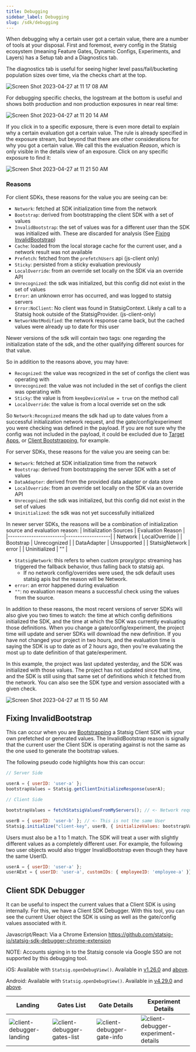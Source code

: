 ```yaml
---
title: Debugging
sidebar_label: Debugging
slug: /sdk/debugging
---
```


When debugging why a certain user got a certain value, there are a number of tools at your disposal.  First and foremost, every config
in the Statsig ecosystem (meaning Feature Gates, Dynamic Configs, Experiments, and Layers) has a Setup tab and a Diagnostics tab.

The diagnostics tab is useful for seeing higher level pass/fail/bucketing population sizes over time, via the checks chart at the top.

![Screen Shot 2023-04-27 at 11 17 08 AM](https://user-images.githubusercontent.com/74584483/234955649-7ddef621-397a-44e5-b864-fa0abc29310f.png)

For debugging specific checks, the logstream at the bottom is useful and shows both production and non production exposures in near real time:

![Screen Shot 2023-04-27 at 11 20 14 AM](https://user-images.githubusercontent.com/74584483/234956317-e65f7fd3-d87d-4616-b905-ee4df097863e.png)

If you click in to a specific exposure, there is even more detail to explain why a certain evaluation got a certain value.  The rule is already
specified in the exposure stream, but beyond that there are other considerations for why you got a certain value.  We call this the evaluation *Reason*,
which is only visible in the details view of an exposure.  Click on any specific exposure to find it:

![Screen Shot 2023-04-27 at 11 21 50 AM](https://user-images.githubusercontent.com/74584483/234956676-440a9ec1-f54d-4b81-b095-6ccf1327ece4.png)

### Reasons

For client SDKs, these reasons for the value you are seeing can be:

- `Network`: fetched at SDK initialization time from the network
- `Bootstrap`: derived from bootstrapping the client SDK with a set of values
- `InvalidBootstrap`: the set of values was for a different user than the SDK was initialized with. These are discarded for analysis (See [Fixing InvalidBootstrap](#fixing-invalidbootstrap))
- `Cache`: loaded from the local storage cache for the current user, and a network result was not available
- `Prefetch`: fetched from the `prefetchUsers` api (js-client only)
- `Sticky`: persisted from a sticky evaluation previously
- `LocalOverride`: from an override set locally on the SDK via an override API
- `Unrecognized`: the sdk was initialized, but this config did not exist in the set of values
- `Error`: an unknown error has occurred, and was logged to statsig servers
- `Error:NoClient`: No client was found in StatsigContext. Likely a call to a Statsig hook outside of the StatsigProvider. (js-client-only)
- `NetworkNotModified`: the network response came back, but the cached values were already up to date for this user

Newer versions of the sdk will contain two tags: one regarding the initialization state of the sdk, and the other qualifying different sources for that value.

So in addition to the reasons above, you may have:

- `Recognized`: the value was recognized in the set of configs the client was operating with
- `Unrecognized`: the value was not included in the set of configs the client was operating with
- `Sticky`: the value is from `keepDeviceValue = true` on the method call
- `LocalOverride`: the value is from a local override set on the sdk

So `Network:Recognized` means the sdk had up to date values from a successful initialization network request, and the gate/config/experiment you were checking was defined in the payload.  If you are not sure why the config was not included in the payload, it could be excluded due to [Target Apps](/sdk-keys/target-apps), or [Client Bootstrapping](/client/concepts/bootstrapping), for example.

For server SDKs, these reasons for the value you are seeing can be:

- `Network`: fetched at SDK initialization time from the network
- `Bootstrap`: derived from bootstrapping the server SDK with a set of values
- `DataAdapter`: derived from the provided data adapter or data store
- `LocalOverride`: from an override set locally on the SDK via an override API
- `Unrecognized`: the sdk was initialized, but this config did not exist in the set of values
- `Uninitialized`: the sdk was not yet successfully initialized

In newer server SDKs, the reasons will be a combination of initialization source and evaluation reason:
| Initialization Sources | Evaluation Reason |
|------------------------|-------------------|
| Network                | LocalOverride     |
| Bootstrap              | Unrecognized      |
| DataAdapter            | Unsupported       |
| StatsigNetwork         | error             |
| Uninitialized          | ""                |

- `StatsigNetwork`: this refers to when custom proxy/grpc streaming has triggered the fallback behavior, thus falling back to statsig api. 
   * If no network config/overrides were used, the sdk default uses statsig apis but the reason will be Network.
- `error`: an error happened during evaluation
- `""`: no evaluation reason means a successful check using the values from the source.

In addition to these reasons, the most recent versions of server SDKs will also give you two times to watch: the time at which config definitions initialized the SDK,
and the time at which the SDK was currently evaluating those definitions.  When you change a gate/config/experiment, the project time will update
and server SDKs will download the new definition.  If you have not changed your project in two hours, and the evaluation time is saying
the SDK is up to date as of 2 hours ago, then you're evaluating the most up to date definition of that gate/experiment.

In this example, the project was last updated yesterday, and the SDK was initialized with those values.  The project has not updated since that time,
and the SDK is still using that same set of definitions which it fetched from the network.  You can also see the SDK type and version associated with a given check.

![Screen Shot 2023-04-27 at 11 15 50 AM](https://user-images.githubusercontent.com/74584483/234955366-0e39adbf-c5a2-4a52-b9bb-ae0df9f15819.png)



## Fixing InvalidBootstrap

This can occur when you are [Bootstrapping](https://docs.statsig.com/search?q=Client+SDK+Bootstrapping) a Statsig Client SDK with your own prefetched or generated values. 
The InvalidBootstrap reason is signally that the current user the Client SDK is operating against is not the same as the one 
used to generate the bootstrap values.

The following pseudo code highlights how this can occur:

```js
// Server Side

userA = { userID: 'user-a' };
bootstrapValues = Statsig.getClientInitializeResponse(userA);

// Client Side

bootstrapValues = fetchStatsigValuesFromMyServers(); // <- Network request that executes the above logic

userB = { userID: 'user-b' }; // <- This is not the same User
Statsig.initialize("client-key", userB, { initializeValues: bootstrapValues });
```


Users must also be a 1 to 1 match. The SDK will treat a user with slightly different values as a completely different user. 
For example, the following two user objects would also trigger InvalidBootstrap even though they have the same UserID.

```js
userA = { userID: 'user-a' };
userAExt = { userID: 'user-a', customIDs: { employeeID: 'employee-a' }};
```


## Client SDK Debugger

It can be useful to inspect the current values that a Client SDK is using internally. For this, we have a Client SDK Debugger.
With this tool, you can see the current User object the SDK is using as well as the gate/config values associated with it.

Javascript/React: Via a Chrome Extension https://github.com/statsig-io/statsig-sdk-debugger-chrome-extension

NOTE: Accounts signing in to the Statsig console via Google SSO are not supported by this debugging tool.

iOS: Available with `Statsig.openDebugView()`. Available in [v1.26.0](https://github.com/statsig-io/ios-sdk/releases/tag/v1.26.0) and [above](https://github.com/statsig-io/ios-sdk/releases).

Android: Available with  `Statsig.openDebugView()`. Available in [v4.29.0](https://github.com/statsig-io/android-sdk/releases/tag/4.29.0) and [above](https://github.com/statsig-io/android-sdk/releases/).

|Landing|Gates List|Gate Details|Experiment Details|
|--|--|--|--|
|![client-debugger-landing](https://github.com/statsig-io/statsig-sdk-debugger-chrome-extension/assets/95646168/fa6d7237-eb47-4f09-896c-696cfd5c956c)|![client-debugger-gates-list](https://github.com/statsig-io/statsig-sdk-debugger-chrome-extension/assets/95646168/161d8f35-a9b8-4ff9-b549-e04d04acac8a)|![client-debugger-gate-info](https://github.com/statsig-io/statsig-sdk-debugger-chrome-extension/assets/95646168/ab15e586-5259-4475-8f5c-018b2ab6e8db)|![client-debugger-experiment-details](https://github.com/statsig-io/statsig-sdk-debugger-chrome-extension/assets/95646168/920a6e8a-eb84-4d37-bf77-bb909a575d58)|
